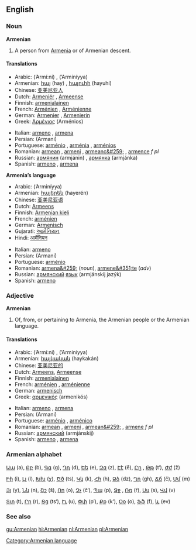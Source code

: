 ==English==
===Noun===
'''Armenian'''

#A person from [[Armenia]] or of Armenian descent.

====Translations====
{{top}}
*Arabic: {{ARchar|[[ارميني]]}} (’Armí:ni) {{m}}, {{ARchar|[[ارمينية]]}} (’Arminíyya) {{f}}
*Armenian: [[հայ]] (hay) {{m}}, [[հայուհի]] (hayuhí) {{f}}
*Chinese: [[亚美尼亚人]]
*Dutch: [[Armeniër]] {{m}}, [[Armeense]] {{f}}
*Finnish: [[armenialainen]]
*French: [[Arménien]] {{m}}, [[Arménienne]] {{f}}
*German: [[Armenier]] {{m}}, [[Armenierin]] {{f}}
*Greek: [[Αρμένιος]] (Arménios) {{m}}
{{mid}}
*Italian: [[armeno]] {{m}}, [[armena]] {{f}}
*Persian: {{FAchar|[[ارمني]]}} (Armani)
*Portuguese: [[arménio]] {{m}}, [[arménia]] {{f}}, [[arménios]] {{p}}
*Romanian: [[armean]] {{m}}, [[armeni]] {{p}}, [[armeanc&#259;]] {{f}}, [[armence]] ''f pl''
*Russian: [[армянин]] (armjánin) {{m}}, [[армянка]] (armjánka) {{f}}
*Spanish: [[armeno]] {{m}}, [[armena]] {{f}}
{{bottom}}

'''Armenia’s language'''
{{top}}
*Arabic: {{ARchar|[[ارمينية]]}} (’Arminíyya) {{f}}
*Armenian: [[հայերեն]] (hayerén)
*Chinese: [[亚美尼亚语]]
*Dutch: [[Armeens]] {{n}}
*Finnish: [[Armenian kieli]]
*French: [[arménien]] {{m}}
*German: [[Armenisch]]
*Gujarati: [[આર્મેનિયન]]
*Hindi: [[आर्मेनियन]]
{{mid}}
*Italian: [[armeno]] {{m}}
*Persian: {{FAchar|[[ارمني]]}} (Armani)
*Portuguese: [[arménio]] {{m}}
*Romanian: [[armena&#259;]] {{f}} (''noun''), [[armene&#351;te]] (''adv'')
*Russian: [[армянский]] [[язык]] (armjánskij jazýk) {{m}}
*Spanish: [[armeno]] {{m}}
{{bottom}}

===Adjective===
'''Armenian'''

#Of, from, or pertaining to Armenia, the Armenian people or the Armenian language.

====Translations====
{{top}}
*Arabic: {{ARchar|[[ارميني]]}} (’Armí:ni) {{m}}, {{ARchar|[[ارمينية]]}} (’Arminíyya) {{f}}
*Armenian: [[հայկական]] (haykakán)
*Chinese: [[亚美尼亚的]]
*Dutch: [[Armeens]], [[Armeense]]
*Finnish: [[armenialainen]]
*French: [[arménien]] {{m}}, [[arménienne]] {{f}}
*German: [[armenisch]]
*Greek: [[αρμενικός]] (armenikós)
{{mid}}
*Italian: [[armeno]] {{m}}, [[armena]] {{f}}
*Persian: {{FAchar|[[ارمني]]}} (Armani)
*Portuguese: [[arménio]] {{m}}, [[arménico]] {{m}}
*Romanian: [[armean]] {{m}}, [[armeni]] {{p}}, [[armean&#259;]] {{f}}, [[armene]] ''f pl''
*Russian: [[армянский]] (armjánskij)
*Spanish: [[armeno]] {{m}}, [[armena]] {{f}}
{{bottom}}

===Armenian alphabet===

[[Wiktionary:Armenian index ա|Աա]] (a), [[Wiktionary:Armenian index բ|Բբ]] (b), [[Wiktionary:Armenian index գ|Գգ]] (g), [[Wiktionary:Armenian index դ|Դդ]] (d), [[Wiktionary:Armenian index ե|Եե]] (e), [[Wiktionary:Armenian index զ|Զզ]] (z), [[Wiktionary:Armenian index է|Էէ]] (ē), [[Wiktionary:Armenian index ը|Ըը]] {{Unicode|(ə)}}, [[Wiktionary:Armenian index թ|Թթ]] (t‘), [[Wiktionary:Armenian index ժ|Ժժ]] (ž)

[[Wiktionary:Armenian index ի|Իի]] (i), [[Wiktionary:Armenian index լ|Լլ]] (l), [[Wiktionary:Armenian index խ|Խխ]] (χ), [[Wiktionary:Armenian index ծ|Ծծ]] (ts), [[Wiktionary:Armenian index կ|Կկ]] (k), [[Wiktionary:Armenian index հ|Հհ]] (h), [[Wiktionary:Armenian index ձ|Ձձ]] (dz), [[Wiktionary:Armenian index ղ|Ղղ]] (gh), [[Wiktionary:Armenian index ճ|Ճճ]] (č), [[Wiktionary:Armenian index մ|Մմ]] (m)

[[Wiktionary:Armenian index յ|Յյ]] (y), [[Wiktionary:Armenian index ն|Նն]] (n), [[Wiktionary:Armenian index շ|Շշ]] (š), [[Wiktionary:Armenian index ո|Ոո]] (o), [[Wiktionary:Armenian index չ|Չչ]] (č‘), [[Wiktionary:Armenian index պ|Պպ]] (p), [[Wiktionary:Armenian index ջ|Ջջ]] {{Unicode|(ǰ)}}, [[Wiktionary:Armenian index ռ|Ռռ]] (ŕ), [[Wiktionary:Armenian index ս|Սս]] (s), [[Wiktionary:Armenian index վ|Վվ]] (v)

[[Wiktionary:Armenian index տ|Տտ]] (t), [[Wiktionary:Armenian index ր|Րր]] (r), [[Wiktionary:Armenian index ց|Ցց]] (ts‘), [[Wiktionary:Armenian index ւ|Ււ]] (u), [[Wiktionary:Armenian index փ|Փփ]] (p‘), [[Wiktionary:Armenian index ք|Քք]] (k‘), [[Wiktionary:Armenian index օ|Օօ]] (o), [[Wiktionary:Armenian index ֆ|Ֆֆ]] (f), [[Wiktionary:Armenian index և|և]] (ev)

===See also===
{{Interwiktionary|code=hy}}

[[Category:Armenian language]]

[[gu:Armenian]]
[[hi:Armenian]]
[[nl:Armenian]]
[[pl:Armenian]]